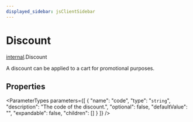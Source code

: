 ```yaml
---
displayed_sidebar: jsClientSidebar
---
```



# Discount

[internal](../../modules/internal.mdx).Discount

A discount can be applied to a cart for promotional purposes.

## Properties

<ParameterTypes parameters={[
  {
    "name": "code",
    "type": "`string`",
    "description": "The code of the discount.",
    "optional": false,
    "defaultValue": "",
    "expandable": false,
    "children": []
  }
]} />
